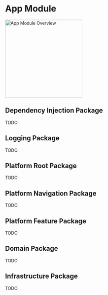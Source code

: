 # App Module

<Image
  src="assets/app_module_overview.svg"
  alt="App Module Overview"
  zoom={false}
  height="250"
/>

## Dependency Injection Package

TODO

## Logging Package

TODO

## Platform Root Package

TODO

## Platform Navigation Package

TODO

## Platform Feature Package

TODO

## Domain Package

TODO

## Infrastructure Package

TODO

